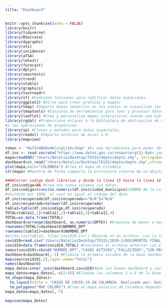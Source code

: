 ```yaml
---
title: "Dashboard"
---
```


```r
knitr::opts_chunk$set(echo = FALSE)
library(knitr)
library(tidyverse)
library(RSocrata)
library(dygraphs)
library(xts)
library(incidence)
library(aTSA)
library(lmtest)
library(forecast)
library(dplyr)
library(seastests)
library(trend)
library(xtable)
library(graphics)
library(textreadr)
library(sf) #Contiene funciones para codificar datos espaciales.
library(ggplot2) #Sirve para crear graficos y mapear
library(tmap) #Importa mapas tematicos en los cuales se visualizan las distribuciones de datos espaciales.
library(tmaptools) #Conjunto de herramientas para leer y procesar datos espaciales.
library(leaflet) #Crea y personaliza mapas interactivos usando una biblioteca de JavaScript
library(rgdal) #Proporciona enlaces a la Biblioteca de abstraccion de datos 'geoespaciales' y acceso
#a las operaciones de proyeccion. 
library(sp) #Clases y metodos para datos espaciales.
library(readxl) #Importa archivos de excel a R.
library(mapview)
```
```r
token <- "HufIk4NUOvHkCccqlJjKcJVqm" #Es una herramienta para poder descargar los datos desde el INS.
df.ins <- read.socrata("https://www.datos.gov.co/resource/gt2j-8ykr.json", app_token = token)
mapa=readOGR("/Users/Natalia/Desktop/TESIS/depto/depto.shp", stringsAsFactors=FALSE) #Exporta los datos para crear el mapa de Colombia dividido por departamentos
dashboard=st_read("/Users/Natalia/Desktop/TESIS/depto/depto.shp",stringsAsFactors=FALSE) #Exporta las caracteristicas de cada departamento de Colombia
plot(mapa,main="COLOMBIA") #Crea el mapa de Colombia
str(mapa) #Muestra de forma compacta la estructura interna de un objeto.

####Correr codigo dash librerias y desde la linea 15 hasta la linea 18 para poder correr esto####
df.ins$codigo=NA #Crea una nueva columna sin datos.
df.ins$codigo=trunc(as.numeric(df.ins$ciudad_municipio)/1000) #A la columna creada le asigna el valor del codigo divipola 
#dividido por 1000, el cual es igual al codigo del dpto.
df.ins$recuperado[df.ins$recuperado=="N/A"]="N/A"
df.ins$recuperado=tolower(df.ins$recuperado)
tabla1=table(df.ins$codigo,df.ins$recuperado)
TOTAL=tabla1[,1]+tabla1[,2]+tabla1[,3]+tabla1[,4]
TOTAL=as.data.frame(TOTAL)
dashboard=arrange(dashboard, as.numeric(DPTO)) #Organiza de menor a mayor la base dashboard dependiendo del cod. de dpto.
rownames(TOTAL)=dashboard$NOMBRE_DPT
rownames(tabla1)=dashboard$NOMBRE_DPT
#write.csv(tabla1, file="covid19.csv") #Guarda en un archivo .csv la tabla creada.
covid19=read.csv("/Users/Natalia/Desktop/TESIS/2020-2/DOCUMENTOS FINAL TESIS/covid19.csv") #Exporta el archivo creado anteriormente.
covid19=data.frame(covid19,TOTAL) #Concatena el archivo anterior con el total de contagiados.
names(covid19)=cbind("NOMBRE_DPT","CASOS ACTIVOS","FALLECIDOS","SIN REGISTROS","RECUPERADOS","TOTAL CONTAGIADOS") #Renombra las columnas.
dashboard=dashboard[,-1] #Elimina la primera columna de la base dashboard.
mapview(covid19[,2],layer.name="Total")
names(dashboard)
mapa_datos=inner_join(dashboard,covid19)#Une las bases dashboard y covid 19.
mapa_datos=mapa_datos[,-c(2:4)] #Elimina las columnas 2 a 4 de la base creada anteriormente.
tm_shape(mapa_datos)+
  tm_layout(title = "CASOS DE COVID-19 EN COLOMBIA. Realizado por: Natalia Vanegas")+
  tm_polygons("MAP_COLORS") #Crea el mapa estatico de Colombia dependiendo de los datos anteriores.
mapa_datos=mapa_datos[,-7]


```
</center>


```r
mapview(mapa_datos)

```